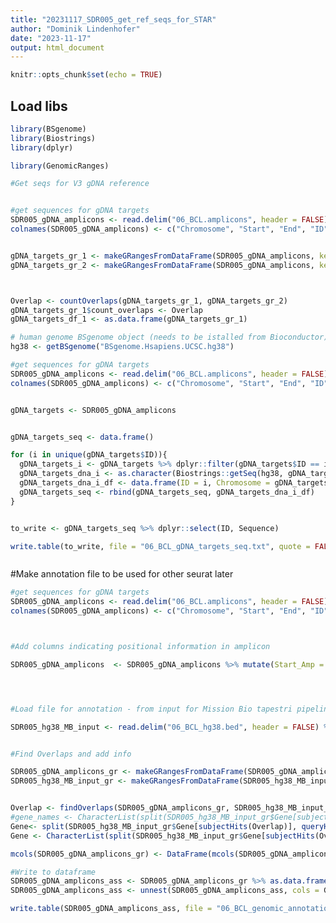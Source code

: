 ```yaml
---
title: "20231117_SDR005_get_ref_seqs_for_STAR"
author: "Dominik Lindenhofer"
date: "2023-11-17"
output: html_document
---
```


```r
knitr::opts_chunk$set(echo = TRUE)
```

## Load libs


```r


library(BSgenome)
library(Biostrings)
library(dplyr)

library(GenomicRanges)


```




```r

#Get seqs for V3 gDNA reference 


#get sequences for gDNA targets
SDR005_gDNA_amplicons <- read.delim("06_BCL.amplicons", header = FALSE)
colnames(SDR005_gDNA_amplicons) <- c("Chromosome", "Start", "End", "ID")


gDNA_targets_gr_1 <- makeGRangesFromDataFrame(SDR005_gDNA_amplicons, keep.extra.columns = TRUE)
gDNA_targets_gr_2 <- makeGRangesFromDataFrame(SDR005_gDNA_amplicons, keep.extra.columns = TRUE)



Overlap <- countOverlaps(gDNA_targets_gr_1, gDNA_targets_gr_2)
gDNA_targets_gr_1$count_overlaps <- Overlap
gDNA_targets_df_1 <- as.data.frame(gDNA_targets_gr_1)


```




```r
# human genome BSgenome object (needs to be istalled from Bioconductor)
hg38 <- getBSgenome("BSgenome.Hsapiens.UCSC.hg38")

#get sequences for gDNA targets
SDR005_gDNA_amplicons <- read.delim("06_BCL.amplicons", header = FALSE)
colnames(SDR005_gDNA_amplicons) <- c("Chromosome", "Start", "End", "ID")


gDNA_targets <- SDR005_gDNA_amplicons 


gDNA_targets_seq <- data.frame()

for (i in unique(gDNA_targets$ID)){
  gDNA_targets_i <- gDNA_targets %>% dplyr::filter(gDNA_targets$ID == i)
  gDNA_targets_dna_i <- as.character(Biostrings::getSeq(hg38, gDNA_targets_i$Chromosome, gDNA_targets_i$Start,	gDNA_targets_i$End))
  gDNA_targets_dna_i_df <- data.frame(ID = i, Chromosome = gDNA_targets_i$Chromosome, Start = gDNA_targets_i$Start, End = gDNA_targets_i$End,  Sequence = gDNA_targets_dna_i)
  gDNA_targets_seq <- rbind(gDNA_targets_seq, gDNA_targets_dna_i_df)
}


to_write <- gDNA_targets_seq %>% dplyr::select(ID, Sequence)

write.table(to_write, file = "06_BCL_gDNA_targets_seq.txt", quote = FALSE, row.names = FALSE, col.names = TRUE, sep = "\t")



```





#Make annotation file to be used for other seurat later

```r

#get sequences for gDNA targets
SDR005_gDNA_amplicons <- read.delim("06_BCL.amplicons", header = FALSE)
colnames(SDR005_gDNA_amplicons) <- c("Chromosome", "Start", "End", "ID")



#Add columns indicating positional information in amplicon 

SDR005_gDNA_amplicons  <- SDR005_gDNA_amplicons %>% mutate(Start_Amp = 1, End_Amp = End-Start+1 )




#Load file for annotation - from input for Mission Bio tapestri pipeline

SDR005_hg38_MB_input <- read.delim("06_BCL_hg38.bed", header = FALSE) %>% dplyr::select(Chromosome = V1, Start = V2, End = V3, Gene = V4)


#Find Overlaps and add info

SDR005_gDNA_amplicons_gr <- makeGRangesFromDataFrame(SDR005_gDNA_amplicons, keep.extra.columns = TRUE)
SDR005_hg38_MB_input_gr <- makeGRangesFromDataFrame(SDR005_hg38_MB_input, keep.extra.columns = TRUE)


Overlap <- findOverlaps(SDR005_gDNA_amplicons_gr, SDR005_hg38_MB_input_gr)
#gene_names <- CharacterList(split(SDR005_hg38_MB_input_gr$Gene[subjectHits(Overlap)],queryHits(Overlap)))
Gene<- split(SDR005_hg38_MB_input_gr$Gene[subjectHits(Overlap)], queryHits(Overlap))
Gene <- CharacterList(split(SDR005_hg38_MB_input_gr$Gene[subjectHits(Overlap)], queryHits(Overlap)))

mcols(SDR005_gDNA_amplicons_gr) <- DataFrame(mcols(SDR005_gDNA_amplicons_gr), Gene) 

#Write to dataframe
SDR005_gDNA_amplicons_ass <- SDR005_gDNA_amplicons_gr %>% as.data.frame() %>% tibble::as_tibble() 
SDR005_gDNA_amplicons_ass <- unnest(SDR005_gDNA_amplicons_ass, cols = Gene) %>% distinct()

write.table(SDR005_gDNA_amplicons_ass, file = "06_BCL_genomic_annotation_file.txt", quote = FALSE, row.names = FALSE, col.names = TRUE, sep = "\t")
```



